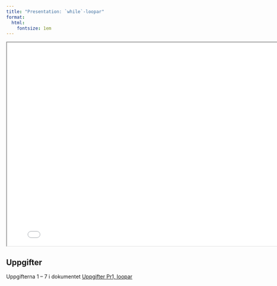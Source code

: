 ---
title: "Presentation: `while`-loopar"
format:
  html:
    fontsize: 1em
---

:::{.double-v-space}
:::
<iframe src="./while-pres.html" width="800" height="550"></iframe>

## Uppgifter

Uppgifterna 1 -- 7 i dokumentet [Uppgifter Pr1, loopar](../../uppgifter/loopar/)